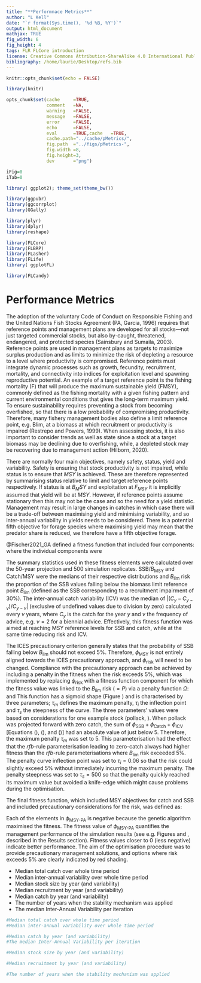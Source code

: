 ```yaml
---
title: "**Performnace Metrics**"
author: "L Kell"
date: "`r format(Sys.time(), '%d %B, %Y')`"
output: html_document
mathjax: TRUE
fig_width: 6 
fig_height: 4 
tags: FLR FLCore introduction
license: Creative Commons Attribution-ShareAlike 4.0 International Public License
bibliography: /home/laurie/Desktop/refs.bib
---
```


```r
knitr::opts_chunk$set(echo = FALSE)

library(knitr)

opts_chunk$set(cache     =TRUE, 
               comment   =NA, 
               warning   =FALSE, 
               message   =FALSE, 
               error     =FALSE, 
               echo      =FALSE, 
               eval      =TRUE,cache   =TRUE,
               cache.path="../cache/pMetrics/",
               fig.path  ="../figs/pMetrics-",
               fig.width =8,
               fig.height=3,
               dev       ="png")

iFig=0
iTab=0
```

```r
library( ggplot2); theme_set(theme_bw())

library(ggpubr)
library(ggcorrplot)
library(GGally)

library(plyr)
library(dplyr)
library(reshape)

library(FLCore)
library(FLBRP)
library(FLasher)
library(FLife)
library( ggplotFL)

library(FLCandy)
```


# Performance Metrics

The adoption of the voluntary Code of Conduct on Responsible Fishing and the United Nations Fish Stocks Agreement (PA, Garcia, 1996) requires that reference points and management plans are developed for all stocks—not just targeted commercial stocks, but also by-caught, threatened, endangered, and protected species (Sainsbury and Sumaila, 2003). Reference points are used in management plans as targets to maximize surplus production and as limits to minimize the risk of depleting a resource to a level where productivity is compromised. Reference points must integrate dynamic processes such as growth, fecundity, recruitment, mortality, and connectivity into indices for exploitation level and spawning reproductive potential. An example of a target reference point is the fishing mortality (F) that will produce the maximum sustainable yield (FMSY), commonly defined as the fishing mortality with a given fishing pattern and current environmental conditions that gives the long-term maximum yield. To ensure sustainability requires preventing a stock from becoming overfished, so that there is a low probability of compromising productivity. Therefore, many fishery management bodies also define a limit reference point, e.g. Blim, at a biomass at which recruitment or productivity is impaired (Restrepo and Powers, 1999). When assessing stocks, it is also important to consider trends as well as state since a stock at a target biomass may be declining due to overfishing, while, a depleted stock may be recovering due to management action (Hilborn, 2020).

There are normally four main objectives, namely safety, status, yield and variability. Safety is ensuring that stock productivity is not impaired, while status is to ensure that $MSY$ is achieved. These are therefore represented by summarising status relative to limit and target reference points respectively. If status is at $B_MSY$ and exploitation at $F_{MSY}$ it is implicitly assumed that yield will be at $MSY$. However, if reference points assume stationary then this may not be the case and so the need for a yield statistic.  Management may result in large changes in catches in which case there will be a trade-off between maximising yield and minimising variability, and so inter-annual variability in yields needs to be considered. There is a potential fifth objective for forage species where maximising yield may mean that the predator share is reduced, we therefore have a fifth objective forage.

@Fischer2021_GA defined a fitness function that included four components:
\begin{equation}\label{eq:fitness_MSY}
    \phi_{\text{MSY}}= \phi_{\text{SSB}}+\phi_{\text{Catch}}+\phi_{\text{risk}}+\phi_{\text{ICV}}\text{,}
\end{equation}
where the individual components were 

\begin{equation}\label{eq:fitness_ssb}
    \phi_{\text{SSB}}=-\ \bigg|\frac{\text{SSB}}{B_{\text{MSY}}}-1\bigg|\text{,}
\end{equation}
\begin{equation}\label{eq:fitness_catch}
    \phi_{\text{Catch}}=-\ \bigg|\frac{\text{Catch}}{\text{MSY}}-1\bigg|\text{,}
\end{equation}
\begin{equation}\label{eq:fitness_risk}
    \phi_{\text{risk}}=-\ B_{\text{lim}}\ \text{risk}, \text{\ and}
\end{equation}
\begin{equation}\label{eq:fitness_ICV}
    \phi_{\text{ICV}}=-\ \text{ICV}\text{.}
\end{equation}
\begin{equation}\label{eq:fitness_ICV}
    \phi_{\text{forage}}=-\ \text{ICV}\text{.}
\end{equation}


The summary statistics used in these fitness elements were calculated over the 50-year projection and 500 simulation replicates. $\text{SSB}/B_{\text{MSY}}$ and $\text{Catch}/\text{MSY}$ were the medians of their respective distributions and $B_{\text{lim}}\ \text{risk}$ the proportion of the SSB values falling below the biomass limit reference point $B_{\text{lim}}$ (defined as the SSB corresponding to a recruitment impairment of 30\%). The inter-annual catch variability (ICV) was the median of $|(C_y-C_{y-v})/C_{y-v}|$ (exclusive of undefined values due to division by zero) calculated every $v$ years, where $C_y$ is the catch for the year $y$ and $v$ the frequency of advice, e.g. $v=2$ for a biennial advice. Effectively, this fitness function was aimed at reaching MSY reference levels for SSB and catch, while at the same time reducing risk and ICV. 

The ICES precautionary criterion generally states that the probability of SSB falling below $B_\text{lim}$ should not exceed 5\%. Therefore, $\phi_{\text{MSY}}$ is not entirely aligned towards the ICES precautionary approach, and $\phi_{\text{risk}}$ will need to be changed. Compliance with the precautionary approach can be achieved by including a penalty in the fitness when the risk exceeds 5\%, which was implemented by replacing $\phi_{\text{risk}}$ with a fitness function component for which the fitness value was linked to the $B_\text{lim}$ risk ($=P$) via a penalty function $\Omega$:
\begin{equation}\label{eq:fitness_riskPA}
    \phi_{\text{risk-PA}}=-\ \Omega(P)\ \text{,}
\end{equation}
and
\begin{equation}\label{eq:penalty}
    \Omega(P)= \frac{\tau_{m}}{1+e^{- \left(P - \tau_i \right)\tau_s}}\ \text{.}
\end{equation}
This function has a sigmoid shape (Figure \ref{fig:penalty}) and is characterised by three parameters; $\tau_{m}$ defines the maximum penalty, $\tau_{i}$ the inflection point and $\tau_{s}$ the steepness of the curve. The three parameters' values were based on considerations for one example stock (pollack, \textit{Pollachius pollachius}). When pollack was projected forward with zero catch, the sum of $\phi_{\text{SSB}}+\phi_{\text{Catch}}+\phi_{\text{ICV}}$ [Equations (\ref{eq:fitness_ssb}), (\ref{eq:fitness_catch}), and (\ref{eq:fitness_ICV})] had an absolute value of just below 5. Therefore, the maximum penalty $\tau_{m}$ was set to 5. This parameterisation had the effect that the $rfb$-rule parameterisation leading to zero-catch always had higher fitness than the $rfb$-rule parameterisations where $B_\text{lim}$ risk exceeded 5\%. The penalty curve inflection point was set to $\tau_{i}=0.06$ so that the risk could slightly exceed 5\% without immediately incurring the maximum penalty. The penalty steepness was set to $\tau_{s}=500$ so that the penalty quickly reached its maximum value but avoided a knife-edge which might cause problems during the optimisation. 


\begin{figure}[ht]
    \centering
    \includegraphics{figures/Blim_penalty_curve.pdf}
    \caption{Fitness penalty ($\Omega$) as a function of $B_\text{lim}$ risk ($P$), as defined in Equation (\ref{eq:penalty}). The vertical red line represents the $B_\text{lim}$ risk limit of 5\%.}
    \label{fig:penalty}
\end{figure}

The final fitness function, which included MSY objectives for catch and SSB and included precautionary considerations for the risk, was defined as:
\begin{equation}\label{eq:fitness_PA}
    \phi_{\text{MSY-PA}}= \phi_{\text{SSB}}+\phi_{\text{Catch}}+\phi_{\text{risk-PA}}+\phi_{\text{ICV}}\text{.}
\end{equation}

Each of the elements in $\phi_{\text{MSY-PA}}$ is negative because the genetic algorithm maximised the fitness. The fitness value of $\phi_{\text{MSY-PA}}$ quantifies the management performance of the simulation results (see e.g. Figures \ref{fig:pollack_rfb_PA_components} and \ref{fig:rfb_PA_all_stocks}, described in the Results section). Fitness values closer to 0 (less negative) indicate better performance. The aim of the optimisation procedure was to provide precautionary management solutions, and options where risk exceeds 5\% are clearly indicated by red shading.
  

+ Median total catch over whole time period
+ Median inter-annual variability over whole time period 
+ Median stock size by year (and variability)
+ Median recruitment by year (and variability)
+ Median catch by year (and variability)
+ The number of years when the stability mechanism was applied
+ The median Inter-Annual Variability per iteration

```r
#Median total catch over whole time period
#Median inter-annual variability over whole time period 

#Median catch by year (and variability)
#The median Inter-Annual Variability per iteration

#Median stock size by year (and variability)

#Median recruitment by year (and variability)

#The number of years when the stability mechanism was applied
```

